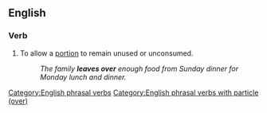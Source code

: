 ==English==

===Verb===
{{en-verb|inf=[[leave]] [[over]]|leaves over|leaving over|left over}}

# To allow a [[portion]] to remain unused or unconsumed.
#: ''The family '''leaves over''' enough food from Sunday dinner for Monday lunch and dinner.''

[[Category:English phrasal verbs]]
[[Category:English phrasal verbs with particle (over)]]